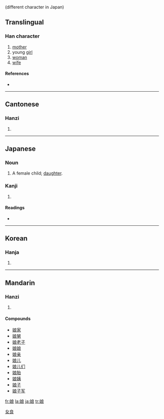 {{see|孃}} (different character in Japan)
==Translingual==

===Han character===
{{Han char|rn=38|rad=女|as=07|sn=10|four=4343<sub>2</sub>|canj=女戈日女 (VIAV)}}

# [[mother]]
# young [[girl]]
# [[woman]]
# [[wife]]

====References====
* {{Han ref|kx=0262.160|dkj=06304|dj=0529.060|hdz=21054.050|uh=5A18|ud=23064|bh=AE51|bd=44625}}

----

==Cantonese==

===Hanzi===
{{yue-hanzi|jyut=|y=[[neung4]]}}

# {{defn|Cantonese}}

----

==Japanese==

===Noun===
{{ja-noun|k|hira=むすめ|rom=musume}}

# A female child; [[daughter]].

===Kanji===
{{ja-kanji|grade=c|rs=女07}}

# {{defn|Japanese}}

====Readings====
* {{ja-readings|on=[[じょう]] (jō)|kun=[[むすめ]] (musume)}}

----

==Korean==

===Hanja===
{{ko-hanja|hangeul=[[낭]]|rv=nang|mr=nang}}

# {{defn|Korean}}

[[Category:CJKV simplified characters which already existed as traditional characters|女良]]

----

==Mandarin==

===Hanzi===
{{cmn-hanzi|pin=[[niáng]] ([[niang2]])|wg=[[niang2|niang<sup>2</sup>]]}}

# {{defn|Mandarin}}

====Compounds====
* [[娘家]]
* [[娘舅]]
* [[娘老子]]
* [[娘娘]]
* [[娘亲]]
* [[娘儿]]
* [[娘儿们]]
* [[娘胎]]
* [[娘姨]]
* [[娘子]]
* [[娘子军]]

[[fr:娘]]
[[la:娘]]
[[ja:娘]]
[[tr:娘]]